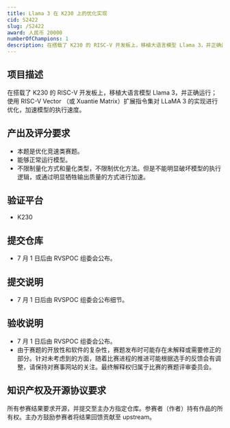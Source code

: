 ```yaml
---
title: Llama 3 在 K230 上的优化实现
cid: S2422
slug: /S2422
award: 人民币 20000
numberOfChampions: 1
description: 在搭载了 K230 的 RISC-V 开发板上，移植大语言模型 Llama 3，并正确运行；使用 RISC-V Vector （或 Xuantie Matrix）扩展指令集对 LLaMA 3 的实现进行优化，加速模型的执行速度。
---
```



<ChallengesMetaInDoc />


<ChallengeRegistration />

## 项目描述

在搭载了 K230 的 RISC-V 开发板上，移植大语言模型 Llama 3，并正确运行；使用 RISC-V Vector （或 Xuantie Matrix）扩展指令集对 LLaMA 3 的实现进行优化，加速模型的执行速度。

## 产出及评分要求

- 本题是优化竞速类赛题。
- 能够正常运行模型。
- 不限制量化方式和量化类型，不限制优化方法。但是不能明显破坏模型的执行逻辑，或通过明显牺牲输出质量的方式进行加速。

## 验证平台

- K230

## 提交仓库

- 7 月 1 日后由 RVSPOC 组委会公布。

## 提交说明

- 7 月 1 日后由 RVSPOC 组委会公布细节。

## 验收说明

- 7 月 1 日后由 RVSPOC 组委会公布。
- 由于赛题的开放性和软件的复杂性，赛题发布时可能存在未解释或需要修正的部分。针对未考虑到的方面，随着比赛进程的推进可能根据选手的反馈会有调整，请保持对赛事网站的关注。最终解释权归属于比赛的赛题评审委员会。

## 知识产权及开源协议要求

所有参赛结果要求开源，并提交至主办方指定仓库。参赛者（作者）持有作品的所有权。主办方鼓励参赛者将结果回馈贡献至 upstream。
